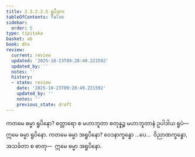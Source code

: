```yaml
---
title: 2.3.2.2.5 ရူပီဒုက
tableOfContents: false
sidebar:
  order: 5
type: tipitaka
basket: ab
book: dhs
review:
  current: review
  updated: '2025-10-23T09:20:49.221592'
  updated_by: ''
  notes: ''
  history:
  - state: review
    date: '2025-10-23T09:20:49.221592'
    updated_by: ''
    notes: ''
    previous_state: draft
---
```



<ReviewStatus review={frontmatter.review} showDetails={true} />

<HypothesisAnnotation frontmatter={frontmatter} />

<DynamicBreadcrumb />

<Division number="1097" book="dhs" e="ch" v="29" p="220">

<Paragraph number="1766" book="dhs">
ကတမေ ဓမ္မာ ရူပိနော? စတ္တာရော စ မဟာဘူတာ စတုန္နဉ္စ မဟာဘူတာနံ ဥပါဒါယ ရူပံ—  ဣမေ ဓမ္မာ ရူပိနော.
</Paragraph>

</Division>
<Division number="1098" book="dhs" e="ch" v="29" p="220">

<Paragraph number="1767" book="dhs">
ကတမေ ဓမ္မာ အရူပိနော? ဝေဒနာက္ခန္ဓော …ပေ…  ဝိညာဏက္ခန္ဓော, အသင်္ခတာ စ ဓာတု—  ဣမေ ဓမ္မာ အရူပိနော.
</Paragraph>
</Division>